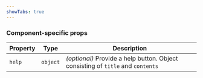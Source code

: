 ```yaml
---
showTabs: true
---
```



<DataValueReadwriteProperties />

### Component-specific props

| Property | Type     | Description                                                                     |
| -------- | -------- | ------------------------------------------------------------------------------- |
| `help`   | `object` | _(optional)_ Provide a help button. Object consisting of `title` and `contents` |
